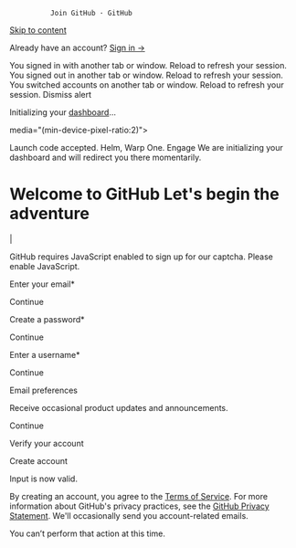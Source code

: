               Join GitHub · GitHub                                                           

[Skip to content](#start-of-content)

[](https://github.com/)

Already have an account? [Sign in →](/login?return_to=https%3A%2F%2Fgithub.com%2Fsignup%3Fref_cta%3DSign%2Bup%26ref_loc%3Dheader%2Blogged%2Bout%26ref_page%3D%252F%253Cuser-name%253E%252F%253Crepo-name%253E%252Ffiles%252Fdisambiguate%26source%3Dheader-repo%26source_repo%3Dalgolia%252Finstantsearch)

You signed in with another tab or window. Reload to refresh your session. You signed out in another tab or window. Reload to refresh your session. You switched accounts on another tab or window. Reload to refresh your session. Dismiss alert

Initializing your [dashboard](/)...

 media="(min-device-pixel-ratio:2)"> 

Launch code accepted. Helm, Warp One. Engage We are initializing your dashboard and will redirect you there momentarily.

Welcome to GitHub Let's begin the adventure
============================================

|

GitHub requires JavaScript enabled to sign up for our captcha. Please enable JavaScript.

   

Enter your email\*

 

Continue

Create a password\*

 

Continue

Enter a username\*

Continue

Email preferences

 Receive occasional product updates and announcements.

Continue

Verify your account

  

Create account

Input is now valid.

By creating an account, you agree to the [Terms of Service](/site/terms). For more information about GitHub's privacy practices, see the [GitHub Privacy Statement](/site/privacy). We'll occasionally send you account-related emails.

You can’t perform that action at this time.